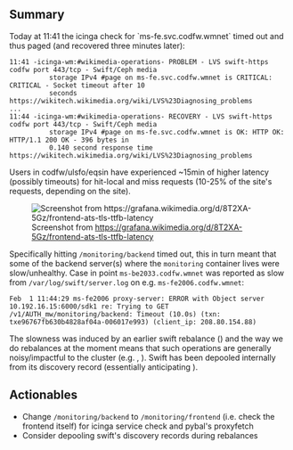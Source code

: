 {{irdoc|status=review}}

== Summary ==
Today at 11:41 the icinga check for `ms-fe.svc.codfw.wmnet` timed out and thus paged (and recovered three minutes later):

<pre>
11:41 -icinga-wm:#wikimedia-operations- PROBLEM - LVS swift-https codfw port 443/tcp - Swift/Ceph media 
          storage IPv4 #page on ms-fe.svc.codfw.wmnet is CRITICAL: CRITICAL - Socket timeout after 10 
          seconds https://wikitech.wikimedia.org/wiki/LVS%23Diagnosing_problems
...
11:44 -icinga-wm:#wikimedia-operations- RECOVERY - LVS swift-https codfw port 443/tcp - Swift/Ceph media 
          storage IPv4 #page on ms-fe.svc.codfw.wmnet is OK: HTTP OK: HTTP/1.1 200 OK - 396 bytes in 
          0.140 second response time https://wikitech.wikimedia.org/wiki/LVS%23Diagnosing_problems
</pre>

Users in codfw/ulsfo/eqsin have experienced ~15min of higher latency (possibly timeouts) for hit-local and miss requests (10-25% of the site's requests, depending on the site).

[[File:Swift-codfw-11feb2021-high-latency.png.png|thumb|Screenshot from https://grafana.wikimedia.org/d/8T2XA-5Gz/frontend-ats-tls-ttfb-latency]]

Specifically hitting <tt>/monitoring/backend</tt> timed out, this in turn meant that some of the backend server(s) where the <tt>monitoring</tt> container lives were slow/unhealthy.
Case in point <tt>ms-be2033.codfw.wmnet</tt> was reported as slow from <tt>/var/log/swift/server.log</tt> on e.g. <tt>ms-fe2006.codfw.wmnet</tt>:

<pre>
Feb  1 11:44:29 ms-fe2006 proxy-server: ERROR with Object server 10.192.16.15:6000/sdk1 re: Trying to GET /v1/AUTH_mw/monitoring/backend: Timeout (10.0s) (txn: txe96767fb630b4828af04a-006017e993) (client_ip: 208.80.154.88)
</pre>

The slowness was induced by an earlier swift rebalance ({{Bug|T272837}}) and the way we do rebalances at the moment means that such operations are generally noisy/impactful to the cluster (e.g. {{Bug|T221904}}, {{Bug|T271415}}). Swift has been depooled internally from its discovery record (essentially anticipating {{Bug|T267338}}).


== Actionables ==

* Change <code>/monitoring/backend</code> to <code>/monitoring/frontend</code> (i.e. check the frontend itself) for icinga service check and pybal's proxyfetch {{Bug|T273453}}
* Consider depooling swift's discovery records during rebalances {{Bug|T273453}}